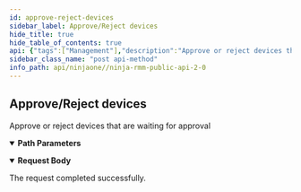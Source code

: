 ```yaml
---
id: approve-reject-devices
sidebar_label: Approve/Reject devices
hide_title: true
hide_table_of_contents: true
api: {"tags":["Management"],"description":"Approve or reject devices that are waiting for approval","operationId":"nodeApprovalOperation","parameters":[{"name":"mode","in":"path","required":true,"schema":{"type":"string","description":"Approval action to perform","enum":["APPROVE","REJECT"]}}],"requestBody":{"content":{"application/json":{"schema":{"type":"object","properties":{"devices":{"type":"array","items":{"type":"integer","format":"int32"}}}}}}},"responses":{"200":{"description":"The request completed successfully."}},"method":"post","path":"/api/v2/devices/approval/{mode}","servers":[{"url":"https://eu.ninjarmm.com","description":"EU instance"},{"url":"https://app.ninjarmm.com","description":"US instance"},{"url":"https://oc.ninjarmm.com","description":"Oceania instance"}],"security":[{"oauth2":["monitoring","Management","control"]},{"sessionKey":["monitoring","Management","control"]},{"bearer":["monitoring","Management","control"]}],"securitySchemes":{"oauth2":{"type":"oauth2","flows":{"authorizationCode":{"authorizationUrl":"/ws/oauth/authorize","tokenUrl":"/ws/oauth/token","scopes":{"monitoring":"Monitoring APIs","Management":"Management APIs"}},"clientCredentials":{"tokenUrl":"/ws/oauth/token","scopes":{"monitoring":"Monitoring APIs","Management":"Management APIs"}}}},"sessionKey":{"type":"apiKey","name":"sessionKey","in":"cookie"},"bearer":{"type":"http","scheme":"bearer"}},"jsonRequestBodyExample":{"devices":[0]},"info":{"title":"Ninja RMM Public API 2.0","description":"Ninja RMM Public API documentation. <br><br>\nSee also: <br> \n<a href=\"https://resources.ninjarmm.com/API/Ninja+RMM+Public+API+v2.0.5+Device+Filter+Syntax.pdf\">Device Filter syntax</a><br>\n<a href=\"https://resources.ninjarmm.com/API/Ninja+RMM+Public+API+v2.0.5+Webhooks.pdf\">Webhooks</a>","contact":{"email":"api@ninjarmm.com"},"version":"2.0.9-draft"},"postman":{"name":"Approve/Reject devices","description":{"content":"Approve or reject devices that are waiting for approval","type":"text/plain"},"url":{"path":["api","v2","devices","approval",":mode"],"host":["{{baseUrl}}"],"query":[],"variable":[{"disabled":false,"description":{"content":"(Required) ","type":"text/plain"},"type":"any","value":"","key":"mode"}]},"header":[{"key":"Content-Type","value":"application/json"}],"method":"POST","body":{"mode":"raw","raw":"\"\"","options":{"raw":{"language":"json"}}}}}
sidebar_class_name: "post api-method"
info_path: api/ninjaone//ninja-rmm-public-api-2-0
---
```



## Approve/Reject devices



Approve or reject devices that are waiting for approval

<details style={{"marginBottom":"1rem"}} data-collapsed={false} open={true}><summary style={{}}><strong>Path Parameters</strong></summary><div><ul><ParamsItem className={"paramsItem"} param={{"name":"mode","in":"path","required":true,"schema":{"type":"string","description":"Approval action to perform","enum":["APPROVE","REJECT"]}}}></ParamsItem></ul></div></details><details style={{}} data-collapsed={false} open={true}><summary style={{"textAlign":"left"}}><strong>Request Body</strong></summary><div style={{"textAlign":"left","marginLeft":"1rem"}}></div><ul style={{"marginLeft":"1rem"}}><SchemaItem collapsible={false} name={"devices"} required={false} schemaDescription={undefined} schemaName={"int32[]"} qualifierMessage={undefined}></SchemaItem></ul></details><div><ApiTabs><TabItem label={"200"} value={"200"}><div>

The request completed successfully.

</div><div></div></TabItem></ApiTabs></div>
      